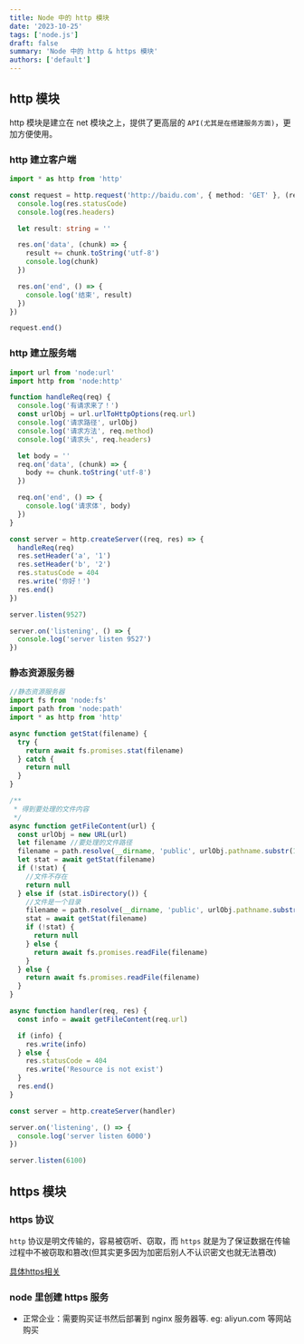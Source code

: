 ```yaml
---
title: Node 中的 http 模块
date: '2023-10-25'
tags: ['node.js']
draft: false
summary: 'Node 中的 http & https 模块'
authors: ['default']
---
```



<TOCInline toc={props.toc} exclude="Overview" toHeading={3} />

## http 模块

http 模块是建立在 net 模块之上，提供了更高层的 `API(尤其是在搭建服务方面)`，更加方便使用。

### http 建立客户端

```ts
import * as http from 'http'

const request = http.request('http://baidu.com', { method: 'GET' }, (res) => {
  console.log(res.statusCode)
  console.log(res.headers)

  let result: string = ''

  res.on('data', (chunk) => {
    result += chunk.toString('utf-8')
    console.log(chunk)
  })

  res.on('end', () => {
    console.log('结束', result)
  })
})

request.end()
```

### http 建立服务端

```ts
import url from 'node:url'
import http from 'node:http'

function handleReq(req) {
  console.log('有请求来了！')
  const urlObj = url.urlToHttpOptions(req.url)
  console.log('请求路径', urlObj)
  console.log('请求方法', req.method)
  console.log('请求头', req.headers)

  let body = ''
  req.on('data', (chunk) => {
    body += chunk.toString('utf-8')
  })

  req.on('end', () => {
    console.log('请求体', body)
  })
}

const server = http.createServer((req, res) => {
  handleReq(req)
  res.setHeader('a', '1')
  res.setHeader('b', '2')
  res.statusCode = 404
  res.write('你好！')
  res.end()
})

server.listen(9527)

server.on('listening', () => {
  console.log('server listen 9527')
})
```

### 静态资源服务器

```ts
//静态资源服务器
import fs from 'node:fs'
import path from 'node:path'
import * as http from 'http'

async function getStat(filename) {
  try {
    return await fs.promises.stat(filename)
  } catch {
    return null
  }
}

/**
 * 得到要处理的文件内容
 */
async function getFileContent(url) {
  const urlObj = new URL(url)
  let filename //要处理的文件路径
  filename = path.resolve(__dirname, 'public', urlObj.pathname.substr(1))
  let stat = await getStat(filename)
  if (!stat) {
    //文件不存在
    return null
  } else if (stat.isDirectory()) {
    //文件是一个目录
    filename = path.resolve(__dirname, 'public', urlObj.pathname.substr(1), 'index.html')
    stat = await getStat(filename)
    if (!stat) {
      return null
    } else {
      return await fs.promises.readFile(filename)
    }
  } else {
    return await fs.promises.readFile(filename)
  }
}

async function handler(req, res) {
  const info = await getFileContent(req.url)

  if (info) {
    res.write(info)
  } else {
    res.statusCode = 404
    res.write('Resource is not exist')
  }
  res.end()
}

const server = http.createServer(handler)

server.on('listening', () => {
  console.log('server listen 6000')
})

server.listen(6100)
```

## https 模块

### https 协议

`http` 协议是明文传输的，容易被窃听、窃取，而 `https` 就是为了保证数据在传输过程中不被窃取和篡改(但其实更多因为加密后别人不认识密文也就无法篡改)

[具体https相关](https://blog-v2-bice.vercel.app/blog/http/http-note-three)

### node 里创建 https 服务

- 正常企业：需要购买证书然后部署到 nginx 服务器等. eg: aliyun.com 等网站购买
